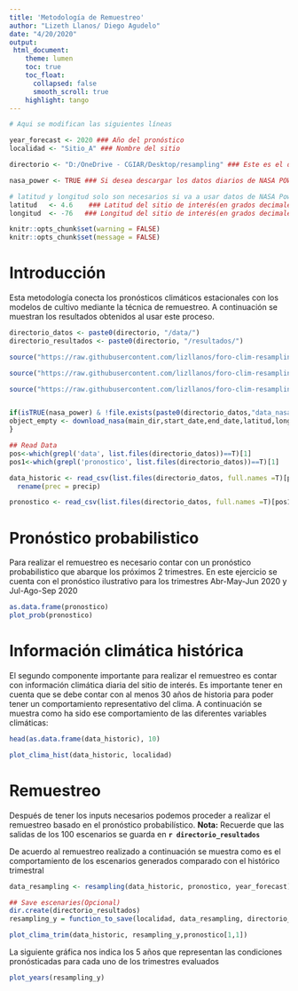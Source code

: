 ```yaml
---
title: 'Metodología de Remuestreo'
author: "Lizeth Llanos/ Diego Agudelo"
date: "4/20/2020"
output: 
 html_document:
    theme: lumen
    toc: true
    toc_float:
      collapsed: false
      smooth_scroll: true
    highlight: tango
---
```


```r
# Aqui se modifican las siguientes líneas

year_forecast <- 2020 ### Año del pronóstico
localidad <- "Sitio_A" ### Nombre del sitio

directorio <- "D:/OneDrive - CGIAR/Desktop/resampling" ### Este es el directorio donde se tienen los archivos de entrada y donde se guardarán los resultados

nasa_power <- TRUE ### Si desea descargar los datos diarios de NASA POWER ponga TRUE. Si ud desea trabajar con datos observados ponga FALSE

# latitud y longitud solo son necesarios si va a usar datos de NASA Power, de lo contrario puede omitirlos
latitud   <- 4.6    ### Latitud del sitio de interés(en grados decimales)
longitud  <- -76   ### Longitud del sitio de interés(en grados decimales)
```









```r
knitr::opts_chunk$set(warning = FALSE)
knitr::opts_chunk$set(message = FALSE)

```

# Introducción

Esta metodología conecta los pronósticos climáticos estacionales con los modelos de cultivo mediante la técnica de remuestreo. A continuación se muestran los resultados obtenidos al usar este proceso.

```r
directorio_datos <- paste0(directorio, "/data/")
directorio_resultados <- paste0(directorio, "/resultados/")

source("https://raw.githubusercontent.com/lizllanos/foro-clim-resampling/master/donwload_nasa_daily.R", encoding = "UTF-8")

source("https://raw.githubusercontent.com/lizllanos/foro-clim-resampling/master/resampling.R", encoding = "UTF-8")

source("https://raw.githubusercontent.com/lizllanos/foro-clim-resampling/master/graphs.R", encoding = "UTF-8")


if(isTRUE(nasa_power) & !file.exists(paste0(directorio_datos,"data_nasa.csv"))){
object_empty <- download_nasa(main_dir,start_date,end_date,latitud,longitud)
}
```



```r

## Read Data
pos<-which(grepl('data', list.files(directorio_datos))==T)[1]
pos1<-which(grepl('pronostico', list.files(directorio_datos))==T)[1]

data_historic <- read_csv(list.files(directorio_datos, full.names =T)[pos]) %>% 
  rename(prec = precip) 

pronostico <- read_csv(list.files(directorio_datos, full.names =T)[pos1])

```


# Pronóstico probabilistico

Para realizar el remuestreo es necesario contar con un pronóstico probabilistico que abarque los próximos 2 trimestres. En este ejercicio se cuenta con el pronóstico ilustrativo para los trimestres Abr-May-Jun 2020 y Jul-Ago-Sep 2020

```r
as.data.frame(pronostico)
plot_prob(pronostico)

```

# Información climática histórica
El segundo componente importante para realizar el remuestreo es contar con información climática diaria del sitio de interés. Es importante tener en cuenta que se debe contar con al menos 30 años de historia para poder tener un comportamiento representativo del clima. A continuación se muestra como ha sido ese comportamiento de las diferentes variables climáticas:

```r
head(as.data.frame(data_historic), 10)

plot_clima_hist(data_historic, localidad)

```

# Remuestreo

Después de tener los inputs necesarios podemos proceder a realizar el remuestreo basado en el pronóstico probabilístico. **Nota:** Recuerde que las salidas de los 100 escenarios se guarda en  **`r directorio_resultados`**

De acuerdo al remuestreo realizado a continuación se muestra como es el comportamiento de los escenarios generados comparado con el histórico trimestral


```r

data_resampling <- resampling(data_historic, pronostico, year_forecast)

## Save escenaries(Opcional)
dir.create(directorio_resultados)
resampling_y = function_to_save(localidad, data_resampling, directorio_resultados)

plot_clima_trim(data_historic, resampling_y,pronostico[1,1])

```

La siguiente gráfica nos indica los 5 años que representan las condiciones pronósticadas para cada uno de los trimestres evaluados 

```r
plot_years(resampling_y)
```

